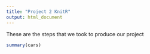 ```yaml
---
title: "Project 2 KnitR"
output: html_document
---
```


These are the steps that we took to produce our project

```r
summary(cars)
```
